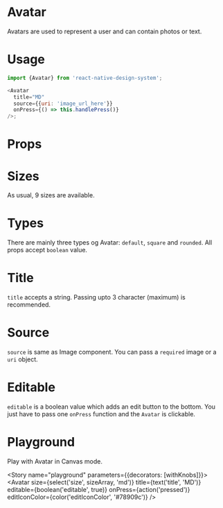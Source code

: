 
<Meta title="Avatar" component={Avatar} />

# Avatar

Avatars are used to represent a user and can contain photos or text.

# Usage

```js
import {Avatar} from 'react-native-design-system';

<Avatar
  title="MD"
  source={{uri: 'image_url_here'}}
  onPress={() => this.handlePress()}
/>;
```

# Props

<Props of={Avatar} />

# Sizes

As usual, 9 sizes are available.

<Preview>
  <Story name="sizes">
    <Inline>
      <Avatar size="5xl" title="MD" onPress={action('pressed')} />
      <Avatar size="4xl" title="MD" onPress={action('pressed')} />
      <Avatar size="3xl" title="MD" onPress={action('pressed')} />
      <Avatar size="2xl" title="MD" onPress={action('pressed')} />
      <Avatar size="xl" title="MD" onPress={action('pressed')} />
      <Avatar size="lg" title="MD" onPress={action('pressed')} />
      <Avatar size="md" title="MD" onPress={action('pressed')} />
      <Avatar size="sm" title="MD" onPress={action('pressed')} />
      <Avatar size="xs" title="MD" onPress={action('pressed')} />
    </Inline>
  </Story>
</Preview>

# Types

There are mainly three types og Avatar: `default`, `square` and `rounded`. All props accept `boolean` value.

<Preview>
  <Story name="types">
    <Inline>
      <Avatar title="MD" onPress={action('pressed')} />
      <Avatar square title="MD" onPress={action('pressed')} />
      <Avatar rounded title="MD" onPress={action('pressed')} />
    </Inline>
  </Story>
</Preview>

# Title

`title` accepts a string. Passing upto 3 character (maximum) is recommended.

<Preview>
  <Story name="title">
    <Avatar title="MD" />
  </Story>
</Preview>

# Source

`source` is same as Image component. You can pass a `required` image or a `uri` object.

<Preview>
  <Story name="source">
    <Avatar source={{uri: 'https://www.github.com/iamshadmirza.png'}} />
  </Story>
</Preview>

# Editable

`editable` is a boolean value which adds an edit button to the bottom. You just have to pass one `onPress` function and the `Avatar` is clickable.

<Preview>
  <Story name="editable">
    <Inline>
      <Avatar title="MD" editable={true} onPress={action('pressed')} />
      <Avatar
        source={{uri: 'https://www.github.com/iamshadmirza.png'}}
        editable={true}
        onPress={action('pressed')}
      />
    </Inline>
  </Story>
</Preview>

# Playground

Play with Avatar in Canvas mode.

<Story name="playground" parameters={{decorators: [withKnobs]}}>
  <Avatar
    size={select('size', sizeArray, 'md')}
    title={text('title', 'MD')}
    editable={boolean('editable', true)}
    onPress={action('pressed')}
    editIconColor={color('editIconColor', '#78909c')}
  />
</Story>
